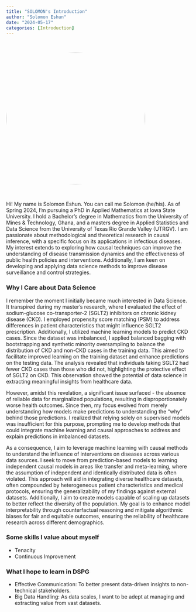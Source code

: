 ```yaml
---
title: "SOLOMON's Introduction"
author: "Solomon Eshun"
date: "2024-05-17"
categories: [Introduction]
---
```


<br>

<style>
.circle-img {
  border-radius: 50%; /* Create circular corners */
  width: 380px; /* Specify the width */
  height: 360px; /* Specify the height */
  object-fit: cover; /* Ensures the image covers the area without stretching */
}
</style>

![](imgs/self1.JPG){.circle-img}

<br>

Hi! My name is Solomon Eshun. You can call me Solomon (he/his). As of Spring 2024, I’m pursuing a PhD in Applied Mathematics at Iowa State University. I hold a Bachelor’s degree in Mathematics from the University of Mines & Technology, Ghana, and a masters degree in Applied Statistics and Data Science from the University of Texas Rio Grande Valley (UTRGV). I am passionate about methodological and theoretical research in causal inference, with a specific focus on its applications in infectious diseases. My interest extends to exploring how causal techniques can improve the understanding of disease transmission dynamics and the effectiveness of public health policies and interventions. Additionally, I am keen on developing and applying data science methods to improve disease surveillance and control strategies.



### Why I Care about Data Science

I remember the moment I initially became much interested in Data Science. It transpired during my master's research, where I evaluated the effect of sodium-glucose co-transporter-2 (SGLT2) inhibitors on chronic kidney disease (CKD). I employed propensity score matching (PSM) to address differences in patient characteristics that might influence SGLT2 prescription. Additionally, I utilized machine learning models to predict CKD cases. Since the dataset was imbalanced, I applied balanced bagging with bootstrapping and synthetic minority oversampling to balance the distribution of CKD and non-CKD cases in the training data. This aimed to facilitate improved learning on the training dataset and enhance predictions on the testing data. The analysis revealed that individuals taking SGLT2 had fewer CKD cases than those who did not, highlighting the protective effect of SGLT2 on CKD. This observation showed the potential of data science in extracting meaningful insights from healthcare data.


However, amidst this revelation, a significant issue surfaced - the absence of reliable data for marginalized populations, resulting in disproportionately worse health outcomes. Since then, my focus evolved from merely understanding how models make predictions to understanding the "why" behind those predictions. I realized that relying solely on supervised models was insufficient for this purpose, prompting me to develop methods that could integrate machine learning and causal approaches to address and explain predictions in imbalanced datasets.

As a consequence, I aim to leverage machine learning with causal methods to understand the influence of interventions on diseases across various data sources. I seek to move from prediction-based models to learning independent causal models in areas like transfer and meta-learning, where the assumption of independent and identically distributed data is often violated. This approach will aid in integrating diverse healthcare datasets, often compounded by heterogeneous patient characteristics and medical protocols, ensuring the generalizability of my findings against external datasets. Additionally, I aim to create models capable of scaling up datasets to better reflect the diversity of the population. My goal is to enhance model interpretability through counterfactual reasoning and mitigate algorithmic biases for fair and equitable outcomes, ensuring the reliability of healthcare research across different demographics.



### Some skills I value about myself

- Tenacity
- Continuous Improvement


### What I hope to learn in DSPG

- Effective Communication: To better present data-driven insights to non-technical stakeholders.
- Big Data Handling: As data scales, I want to be adept at managing and extracting value from vast datasets.

